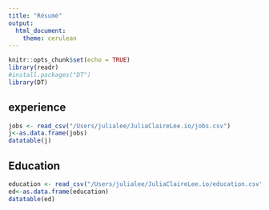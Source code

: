 ```yaml
---
title: "Résumé"
output: 
  html_document:
    theme: cerulean
---
```


```r
knitr::opts_chunk$set(echo = TRUE)
library(readr)
#install.packages("DT")
library(DT)

```
## experience

```r
jobs <- read_csv("/Users/julialee/JuliaClaireLee.io/jobs.csv")
j<-as.data.frame(jobs)
datatable(j)
```

## Education

```r
education <- read_csv("/Users/julialee/JuliaClaireLee.io/education.csv")
ed<-as.data.frame(education)
datatable(ed)
```
